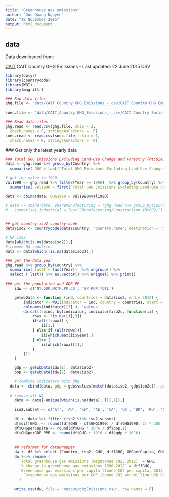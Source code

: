 ```yaml
---
title: "Greenhouse gas emissions"
author: "Duc-Quang Nguyen"
date: "18 November 2015"
output: html_document
---
```


## data 

Data downloaded from:

[CAIT](http://www.wri.org/resources/data-sets/cait-historical-emissions-data-countries-us-states-unfccc) CAIT Country GHG Emissions - Last updated: 22 June 2015 CSV

```r
library(dplyr)
library(countrycode)
library(WDI)
library(magrittr)
```



```r
### Raw data files
ghg.file <- "data/CAIT_Country_GHG_Emissions_-_csv/CAIT Country GHG Emissions.csv"

soec.file <- "data/CAIT_Country_GHG_Emissions_-_csv/CAIT Country Socio-Economic Data.csv"

### Read data files
ghg.read <- read.csv(ghg.file, skip = 2, 
  check.names = F, stringsAsFactors =  F)
soec.read <- read.csv(soec.file, skip = 1, 
  check.names = F, stringsAsFactors =  F)
```


### Get only the latest yearly data
```r
### Total GHG Emissions Excluding Land-Use Change and Forestry (MtCO2e)
data <- ghg.read %>% group_by(Country) %>% 
  summarise( GHG = last(`Total GHG Emissions Excluding Land-Use Change and Forestry (MtCO2e)`)) %>% ungroup()

# get the value in 1990
val1990 <- ghg.read %>% filter(Year == 1990)  %>% group_by(Country) %>% 
  summarise( val1990 = first(`Total GHG Emissions Excluding Land-Use Change and Forestry (MtCO2e)`)) %>% ungroup()

data <- cbind(data, GHG1990 = val1990$val1990)

# data <- cbind(data, shareManufacturing = (ghg.read %>% group_by(Country) %>% 
#   summarise( industrial = last(`Manufacturing/Construction (MtCO2)`)) %>% ungroup() %>% select(industrial) / data$GHG) * 100 )


## get country iso2 country code
data$iso2 <- countrycode(data$Country, "country.name", destination = "iso2c")

# NA iso2
data[which(is.na(data$iso2)),]
# remove NA countries
data <- data[which(!is.na(data$iso2)),]

### get the data year 
ghg.read %>% group_by(Country) %>% 
  summarise( lastT = last(Year))  %>% ungroup() %>% 
  select ( lastT) %>% as.vector() %>% unique() %>% print()

### get the population and GDP-PP
	idw <- c('NY.GDP.MKTP.PP.CD', 'SP.POP.TOTL')

	getwbData <- function (ind, countries = data$iso2, end = 2012) {
		indicator <- WDI(indicator = ind, country = countries, start = 2008, end = end)
		colnames(indicator)[3] <- 'values'
		do.call(rbind, by(indicator, indicator$iso2c, function(ii) {
			rowx <- !is.na(ii[,3])
			if(all(!rowx)) {
				ii[1,]
			} else if (all(rowx)){
				ii[which.max(ii$year),]
			} else {
				ii[which(rowx)[1],]
			}
		}))
	}

	gdp <- getwbData(idw[1], data$iso2)
	pop <- getwbData(idw[2], data$iso2)

	# combine indicators with ghg
  data <- cbind(data, gdp = gdp$values[match(data$iso2, gdp$iso2c)], pop = pop$values[match(data$iso2, pop$iso2c)])
	
  # remove all NA
	data <- data[-unique(which(is.na(data), T)[,1]),]
	
	iso2.subset <- c('AT', 'AU', 'KW', 'AE', 'CA', 'US', 'BR', 'RU', 'CN', 'FR', 'IT', 'DE', 'GB', 'SP', 'PT', 'JP', 'TR', 'IN', 'SA', 'MA', 'MX', 'ID', 'ZA', 'EG', 'CH')
	
	df <- data %>% filter (iso2 %in% iso2.subset)
	df$diffGHG  <- round((df$GHG - df$GHG1990) / df$GHG1990, 2) * 100
	df$GHGperCapita <- round(df$GHG * 10^6 / df$pop,1)
	df$GHGperGDP_PPP <- round(df$GHG * 10^6 / df$gdp * 10^6)
	
	
	## reformat for datawrapper
	dw <- df %>% select (Country, iso2, GHG, diffGHG, GHGperCapita, GHGperGDP_PPP)
	dw %<>% rename (
	  `Total greenhouse gas emissions (megatonne CO2, 2012)` = GHG, 
	  `% change in greenhouse gas emissions 1990-2012` = diffGHG,
	  `Greenhouse gas emissions per capita (tonne CO2 per capita, 2012)` = GHGperCapita,
		`Greenhouse gas emissions per GDP (tonne CO2 per million USD GDP, 2012)*` = GHGperGDP_PPP
	  )
	
	write.csv(dw, file = "output/ghgEmissions.csv", row.names = F)
	
```



